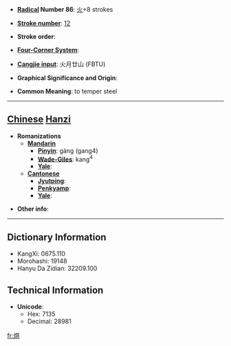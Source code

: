 * '''[[Wiktionary:Chinese radical index| Radical]] Number 86''': [[Wiktionary:Chinese radical index 火|火]]+8 strokes

* '''[[Wiktionary:Chinese total strokes index|Stroke number]]''': [[Wiktionary:Chinese total strokes index 12|12]]

* '''Stroke order''': 

* '''[[Wiktionary:Chinese four corner index|Four-Corner System]]''': 

* '''[[Wiktionary:Chinese Cangjie index|Cangjie input]]''': 火月廿山 (FBTU)

* '''Graphical Significance and Origin''': 

* '''Common Meaning''': to temper steel

----

== [[Chinese]] [[Hanzi]] ==

* '''Romanizations'''
** '''[[Mandarin]]'''
*** '''[[Pinyin]]''': gàng (gang4)
*** '''[[Wade-Giles]]''': kang<sup>4</sup>
*** '''[[Yale]]''': 
** '''[[Cantonese]]'''
*** '''[[Jyutping]]''':
*** '''[[Penkyamp]]''': 
*** '''[[Yale]]''': 

* '''Other info''': 

----

== Dictionary Information ==

* KangXi: 0675.110
* Morohashi: 19148
* Hanyu Da Zidian: 32209.100

== Technical Information ==

* '''Unicode''':
** Hex: 7135
** Decimal: 28981

[[fr:焵]]
